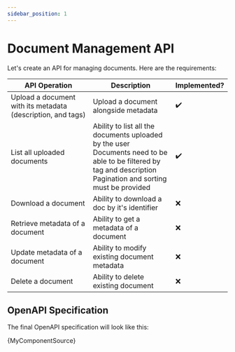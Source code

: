 ```yaml
---
sidebar_position: 1
---
```


# Document Management API

Let's create an API for managing documents. Here are the requirements:

| API Operation                                               | Description                                                                                                                                                            | Implemented?       |
|-------------------------------------------------------------|------------------------------------------------------------------------------------------------------------------------------------------------------------------------|--------------------|
| Upload a document with its metadata (description, and tags) | Upload a document alongside metadata                                                                                                                                   | :heavy_check_mark: |
| List all uploaded documents                                 | Ability to list all the documents uploaded by the user<br/>Documents need to be able to be filtered by tag and description<br/>Pagination and sorting must be provided | :heavy_check_mark: |
| Download a document                                         | Ability to download a doc by it's identifier                                                                                                                           | :x:                |
| Retrieve metadata of a document                             | Ability to get a metadata of a document                                                                                                                                | :x:                |
| Update metadata of a document                               | Ability to modify existing document metadata                                                                                                                           | :x:                |
| Delete a document                                           | Ability to delete existing document                                                                                                                                    | :x:                |


## OpenAPI Specification

The final OpenAPI specification will look like this:

<CodeBlock language="yaml" title="OpenAPI specification">{MyComponentSource}</CodeBlock>